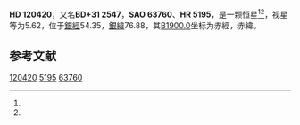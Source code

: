 {{Starbox begin
| name = HD 120420
}}
{{Starbox observe
| epoch = [[J2000.0|J2000.0]]
| constell = {{星座名待查}}<ref name=SIMBAD>{{cite web
 | url=http://simbad.u-strasbg.fr/simbad/sim-id?Ident=HR+5195
 | title =Pulsating variable Star
 | publisher=Centre de Données astronomiques de Strasbourg
 | work=SIMBAD
 | accessdate=2012-07-13}}</ref><ref name=DATA>{{cite web
 | url=http://vizier.u-strasbg.fr/viz-bin/VizieR-5?-out.add=.&-source=5050&-corr=PK=HR&-out.max=9999&HR=5195
 | title=VizieR Detailed Page
 | accessdate=2012-07-13
 | archive-date=2016-03-05
 | archive-url=https://web.archive.org/web/20160305214113/http://vizier.u-strasbg.fr/viz-bin/VizieR-5?-out.add=.&-source=5050&-corr=PK=HR&-out.max=9999&HR=5195
 | dead-url=no
 }}</ref>
| 星官 = 
| ra = {{RA|13|48|38.7}}<ref name=SIMBAD /><ref name=DATA />
| dec = {{DEC|+31|11|25}}<ref name=SIMBAD /><ref name=DATA />
| appmag_v = 5.62<ref name=SIMBAD /><ref name=DATA />
}}
{{Starbox character
| class = K0III<ref name=SIMBAD /><ref name=DATA />
| b-v = 1.01<ref name=SIMBAD /><ref name=DATA />
| u-b = <ref name=SIMBAD /><ref name=DATA />
| r-i = <ref name=SIMBAD /><ref name=DATA />
| variable = 
}}
{{Starbox astrometry
| radial_v = 
| prop_mo_ra = 11
| parallax = 
| p_error = 
}}
{{Starbox catalog
| names =BD+31 2547，[[SAO星表|SAO]] 63760，[[HD星表|HD]] 120420，[[HR星表|HR]] 5195}}
{{Starbox reference |Simbad=HR+5195}}
{{Starbox end}}

'''HD 120420'''，又名'''BD+31 2547'''，'''SAO 63760'''、'''HR 5195'''，是一颗恒星<ref name=SIMBAD /><ref name=DATA />，视星等为5.62，位于[[銀道座標系|銀經]]54.35，[[銀道座標系|銀緯]]76.88，其[[B1900.0|B1900.0]]坐标为赤經{{RA|13|44|8}}，赤緯{{DEC|+31|76.88|13}}。

== 参考文献 ==
{{reflist}}

{{star-stub}}

[[Category:HD和HDE天體|120420]]
[[Category:HR天體|5195]]
[[Category:SAO天體|63760]]